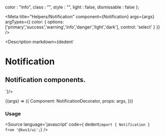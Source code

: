 
  color : "info",
  class : "",
  style : "",
  light : false,
  dismissable : false
};

<Meta
  title="Helpers/Notification"
  component={Notification}
  args={args}
   argTypes={{
    color: {
      options: ['primary','success','warning','info','danger','light','dark'],
      control: 'select'
    }
  }}
/>

<Description markdown={dedent`
# Notification
## Notification components.
`}/>

<Canvas>
  <Story
  name="Notification"
  args={args}
  >
  {(args) => ({
    Component: NotificationDecorator,
    props: args,
  })}
  </Story>
</Canvas>

<ArgsTable story="Notification" />

### Usage
<Source
  language='javascript'
  code={ dedent`import { Notification } from '@kws3/ui';`}
/>